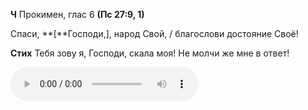 **Ч** Прокимен, глас 6 **(Пс 27:9, 1)**

Спаси, **[**Господи,<R>]</R>, народ Свой, / благослови достояние Своё!

**Стих** Тебя зову я, Господи, скала моя! Не молчи же мне в ответ!

<audio controls>
    <source
        src="https://psmb-neos-resources.hb.bizmrg.com/target/psmb/d1370ebbb683830ec4105b9e5206c3a1783862f3/%D0%93%D0%BB%D0%B0%D1%81%206.mp3"
        type="audio/mpeg"
    />
</audio>

